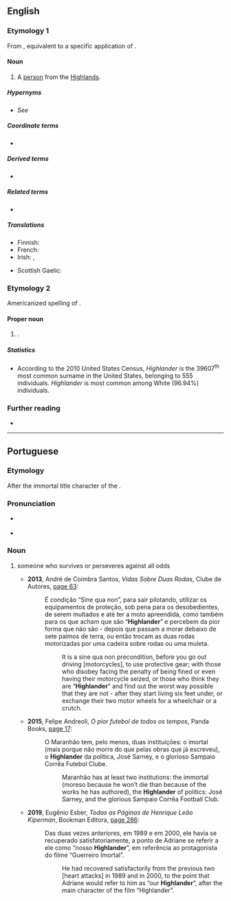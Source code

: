 {{also|highlander}}
==English==
{{wikipedia}}

===Etymology 1===
From {{suffix|en|Highlands|er}}, equivalent to a specific application of {{m|en|highlander}}.

====Noun====
{{en-noun}}

# A [[person]] from the [[Highlands]].

=====Hypernyms=====
* ''See'' {{l|en|Scot}}

=====Coordinate terms=====
* {{l|en|Lowlander}}

=====Derived terms=====
* {{l|en|Shanghailander}}

=====Related terms=====
* {{l|en|highlander}}

=====Translations=====
{{trans-top|inhabitant of the Scottish Highlands}}
* Finnish: {{t|fi|ylämaalainen}}
* French: {{t+|fr|highlander|m}}
* Irish: {{t|ga|Gael|m}}, {{t|ga|Híleantóir|m}}
{{trans-mid}}
* Scottish Gaelic: {{t|gd|Gàidheal|m}}
{{trans-bottom}}

===Etymology 2===
Americanized spelling of {{der|en|de|Heilander}}.

====Proper noun====
{{en-proper noun|s}}

# {{surname|en|from=German|nodot=1}}.

=====Statistics=====
* According to the 2010 United States Census, ''Highlander'' is the 39607<sup>th</sup> most common surname in the United States, belonging to 555 individuals. ''Highlander'' is most common among White (96.94%) individuals.

===Further reading===
* {{R:en:DAFN}}

{{cln|en|3-syllable words}}
{{c|en|People|Scotland}}

----

==Portuguese==

===Etymology===
After the immortal title character of the {{w|Highlander (franchise)|Highlander film franchise}}.

===Pronunciation===
* {{a|Brazil}} {{IPA|pt|/hajˈlɐ̃.deʁ/}}
* {{homophones|pt|highlander}}

===Noun===
{{pt-noun|m-f|s}}

# {{lb|pt|Brazil|humorous}} someone who survives or perseveres against all odds
#* '''2013''', André de Coimbra Santos, ''Vidas Sobre Duas Rodas'', Clube de Autores, [https://books.google.com/books?id=QRZRBQAAQBAJ&pg=PA63&dq=%22highlander%22#v=onepage page 63]:
#*: É condição “Sine qua non”, para sair pilotando, utilizar os equipamentos de proteção, sob pena para os desobedientes, de serem multados e até ter a moto apreendida, como também para os que acham que são “'''Highlander'''” e percebem da pior forma que não são - depois que passam a morar debaixo de sete palmos de terra, ou então trocam as duas rodas motorizadas por uma cadeira sobre rodas ou uma muleta.
#*:: It is a sine qua non precondition, before you go out driving [motorcycles], to use protective gear; with those who disobey facing the penalty of being fined or even having their motorcycle seized, or those who think they are “'''Highlander'''” and find out the worst way possible that they are not - after they start living six feet under, or exchange their two motor wheels for a wheelchair or a crutch.
#* '''2015''', Felipe Andreoli, ''O pior futebol de todos os tempos'', Panda Books, [https://books.google.com/books?id=dcm3weKfTNsC&pg=PT17&dq=%22highlander%22#v=onepage&q=%22highlander%22 page 17]:
#*: O Maranhão tem, pelo menos, duas instituições: o imortal (mais porque não morre do que pelas obras que já escreveu), o '''Highlander''' da política, José Sarney, e o glorioso Sampaio Corrêa Futebol Clube.
#*:: Maranhão has at least two institutions: the immortal (moreso because he won’t die than because of the works he has authored), the '''Highlander''' of politics: José Sarney, and the glorious Sampaio Corrêa Football Club.
#* '''2019''', Eugênio Esber, ''Todas as Páginas de Henrique Leão Kiperman'', Bookman Editora, [https://books.google.com/books?id=fMCODwAAQBAJ&pg=PT286&dq=%22highlander%22#v=onepage page 286]:
#*: Das duas vezes anteriores, em 1989 e em 2000, ele havia se recuperado satisfatoriamente, a ponto de Adriane se referir a ele como “nosso '''Highlander'''”, em referência ao protagonista do filme “Guerreiro Imortal”.
#*:: He had recovered satisfactorily from the previous two [heart attacks] in 1989 and in 2000, to the point that Adriane would refer to him as “our '''Highlander'''”, after the main character of the film  “Highlander”.

{{catlangname|pt|eponyms}}